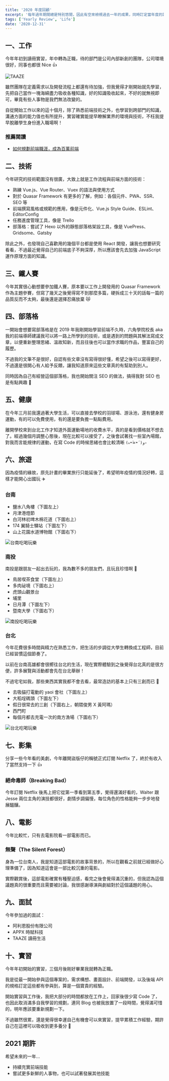 ```yaml
---
title: '2020 年度回顧'
excerpt: '每年過年期間總是特別悠閒，因此有空來檢視過去一年的成果，同時訂定當年度的計劃，雖然好像通常都不會實現 🤣 不過想了想覺得可以放在部落格上作為一個紀錄，所以本文就來說說我在 2020 年最值得聊聊的幾件事情 🎉'
tags: ['Yearly Review', 'Life']
date: '2020-12-31'
---
```


## 一、工作

今年年初到讀冊實習，年中轉為正職，待的部門是公司內部新創的團隊，公司環境很好，同事也都很 Nice 👍

![TAAZE](https://i.imgur.com/L2bPPb0.jpg)

雖然團隊在定義需求以及開發流程上都還有待加強，但我覺得才剛開始就先學習，先把自己當作一塊海綿盡力吸收各種知識，好的知識吸收起來，不好的就無視即可，畢竟有些人事物是我們無法改變的。

自從開始工作以來的這十個月，除了熟悉前端技術之外，也學習到跨部門的知識，溝通方面的能力值也有所提升，實習確實能提早瞭解業界的環境與技術，不枉我提早脫離學生身份進入職場啊！

### 推薦閱讀

- [如何規劃前端職涯，成為百萬前端](https://ithelp.ithome.com.tw/articles/10194994?sc=rss.iron)

## 二、技術

今年研究的技術範圍沒有很廣，大致上就是工作流程與前端方面的技術：

- 熟練 Vue.js、Vue Router、Vuex 的語法與使用方式
- 對於 Quasar Framework 有更多的了解，例如：各個元件、PWA、SSR、SEO 等
- 前端撰寫風格或規範的應用，像是元件化、Vue.js Style Guide、ESLint、EditorConfig
- 任務進度管理工具，像是 Trello
- 部落格：嘗試了 Hexo 以外的靜態部落格架設工具，像是 VuePress、Gridsome、Gatsby

除此之外，也發現自己喜歡用的幾個平台都是使用 React 開發，讓我也想要研究看看，不過最近覺得自己的前端底子不夠深厚，所以應該會先去加強 JavaScript 運作原理方面的知識。

## 三、鐵人賽

今年其實很心動想要參加鐵人賽，原本要以工作上開發用的 Quasar Framework 作為主題參賽，但寫了幾天之後覺得寫不到那麼多篇，硬拆成三十天的話每一篇的品質反而不太夠，最後還是選擇忍痛放棄 😿

## 四、部落格

一開始會想要寫部落格是在 2019 年我剛開始學習前端不久時，六角學院校長 aka 我的前端導師建議我可以將一路上所學到的技術，或是遇到的問題與其解法寫成文章，以便重新整理思緒、溫故知新，而且往後也可以當作求職的作品，豐富自己的履歷。

不過我的文筆不是很好，自認有些文章沒有寫得很好懂，希望之後可以寫得更好，不過還是很開心有人給予反饋，讓我知道原來這些文章真的有幫助到別人。

同時因為自己有經營這個部落格，我也開始關注 SEO 的做法，搞得我對 SEO 也是有點興趣 🤔

## 五、健康

在今年三月前我還過著大學生活，可以直接去學校的羽球場、游泳池，還有健身房運動，有的可以免費使用，有的還是要負擔一點點費用。

離開學校來到台北工作才知道外面運動場地的收費水平，真的是看到價格就不想去了。經過幾個月調整心態後，現在比較可以接受了，之後會試著找一些室內場館，對我而言能規律的運動，在寫 Code 的時候思緒也會比較清晰 `(๑•̀ㅂ•́)و✧`

## 六、旅遊

因為疫情的緣故，原先計畫的畢業旅行只能延後了，希望明年疫情的情況好轉，這樣才能開心出國玩 ✈️

### 台南

- 鹽水八角樓（下圖左上）
- 月津港燈節
- 白河林初埤木棉花道（下圖右上）
- 174 翼騎士驛站（下圖左下）
- 山上花園水道博物館（下圖右下）

![台南吃喝玩樂](https://i.imgur.com/3YtgdFK.jpg)

### 南投

南投是跟朋友一起出去玩的，我為數不多的朋友們，且玩且珍惜啊 🤣

- 鳥居喫茶食堂（下圖左上）
- 多肉祕境（下圖右上）
- 虎頭山觀景台
- 埔里
- 日月潭（下圖左下）
- 暨南大學（下圖右下）

![南投吃喝玩樂](https://i.imgur.com/D3R206Z.jpg)

### 台北

今年花費很多時間與精力在熟悉工作，把生活的步調從大學生轉換成工程師，目前已經習慣這個節奏了。

以前在台南高雄都會很嚮往台北的生活，現在實際體驗到之後覺得台北真的是很方便，許多展覽與活動都會先在台北舉辦！

不過宅宅如我，那些東西其實我都不會去看，最常造訪的基本上只有三創而已 🤥

- 去吸貓打電動的 yaoi 會社（下圖左上）
- 大稻埕碼頭（下圖左下）
- 假日很常去的三創（下圖右上，朝隈俊男 X 黃阿瑪）
- 西門町
- 每個月都去充電一次的南方漁場（下圖右下）

![台北吃喝玩樂](https://i.imgur.com/Kbszdkh.jpg)

## 七、影集

分享一些今年看的美劇，今年離開盜版仔的稱號正式訂閱 Netflix 了，終於有收入了當然支持一下 👍

### 絕命毒師（Breaking Bad）

今年訂閱 Netflix 後馬上把它從第一季看到第五季，覺得還滿好看的，Walter 跟 Jesse 兩位主角的演技都很好，劇情步調偏慢，每位角色的性格能夠一步步地發展醞釀。

## 八、電影

今年比較忙，只有去電影院看一部電影而已。

### 無聲（The Silent Forest）

身為一位台南人，我是知道這部電影的故事背景的，所以在觀看之前就已經做好心理準備了，因為知道這會是一部比較沉重的電影。

實際觀賞後，這部電影確實有種壓迫感，看完之後會覺得滿沉重的，但我認為這個議題真的很重要而且需要被討論，我很感謝導演與劇組對於這個議題的用心。

## 九、面試

今年參加過的面試：

- 阿利恩股份有限公司
- APPX 時賦科技
- TAAZE 讀冊生活

## 十、實習

今年年初開始的實習，三個月後剛好畢業我就轉為正職。

我是從最一開始參與這個專案的，需求構想、畫面設計、前端開發，以及後端 API 的規格訂定這些都有參與到，算是一個寶貴的經驗。

開始實習與工作後，我把大部分的時間都放在工作上，回家後很少寫 Code 了，也因此取消滿多自我學習的規劃，連同 Blog 也被我放置了一段時間，覺得滿可惜的，明年應該要重新規劃一下。

不過雖然很累，還是覺得很幸運自己有機會可以來實習，提早累積工作經驗，期許自己在這裡可以吸收到更多養分 🌱

## 2021 期許

希望未來的一年…

- 持續充實前端技能
- 嘗試更多新鮮的人事物，也可以試著發展其他技能
